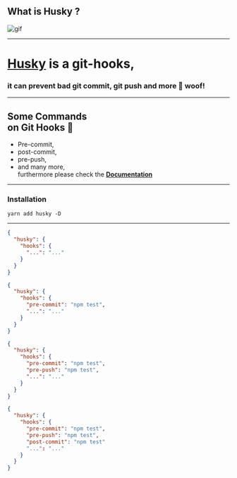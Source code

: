 
## What is Husky ?
![gif](https://media1.tenor.com/images/0c26f6786791e8e96fa0592046d7fc31/tenor.gif?itemid=14124868)   

---
# [Husky](https://github.com/typicode/husky) is a git-hooks, <br /> 
### it can prevent bad git commit, git push and more 🐶 woof!
---

## Some Commands <br />  on Git Hooks 🎣
<ul>
  <Appear>
    <li>
        Pre-commit,
    </li>
    <li>
        post-commit,
    </li>
    <li>
        pre-push,
    </li>
    <li>
      and many more, <br /> furthermore please check the <a href='https://git-scm.com/docs/githooks'><b>Documentation</b></a>
    </li>
  </Appear>
</ul>

---

### Installation

``` yarn add husky -D ```


---

<CodeSurferLayout>

```json
{
  "husky": {
    "hooks": {
      "...": "..."
    }
  }
}
```
```json
{
  "husky": {
    "hooks": {
      "pre-commit": "npm test",
      "...": "..."
    }
  }
}
```
```json
{
  "husky": {
    "hooks": {
      "pre-commit": "npm test",
      "pre-push": "npm test",
      "...": "..."
    }
  }
}
```
```json 1:10
{
  "husky": {
    "hooks": {
      "pre-commit": "npm test",
      "pre-push": "npm test",
      "post-commit": "npm test"
      "...": "..."
    }
  }
}
```

</CodeSurferLayout>


